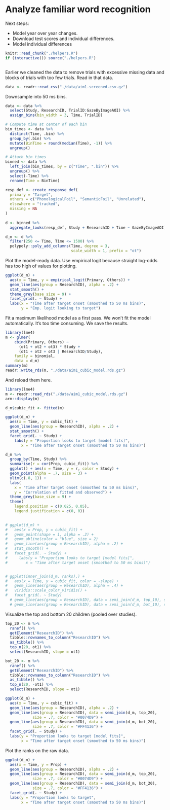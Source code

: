 # Analyze familiar word recognition

Next steps:

- Model year over year changes.
- Download test scores and individual differences. 
- Model individual differences

```r
knitr::read_chunk("./helpers.R")
if (interactive()) source("./helpers.R")
```

```r
```

Earlier we cleaned the data to remove trials with excessive missing data 
and blocks of trials with too few trials. Read in that data.

```r
data <- readr::read_csv("./data/aim1-screened.csv.gz")
```

Downsample into 50 ms bins.

```r
data <- data %>% 
  select(Study, ResearchID, TrialID:GazeByImageAOI) %>% 
  assign_bins(bin_width = 3, Time, TrialID)

# Compute time at center of each bin
bin_times <- data %>% 
  distinct(Time, .bin) %>% 
  group_by(.bin) %>% 
  mutate(BinTime = round(median(Time), -1)) %>% 
  ungroup()

# Attach bin times
binned <- data %>% 
  left_join(bin_times, by = c("Time", ".bin")) %>% 
  ungroup() %>% 
  select(-Time) %>% 
  rename(Time = BinTime) 

resp_def <- create_response_def(
  primary = "Target",
  others = c("PhonologicalFoil", "SemanticFoil", "Unrelated"),
  elsewhere = "tracked",
  missing = NA
)  
  
d <- binned %>% 
  aggregate_looks(resp_def, Study + ResearchID + Time ~ GazeByImageAOI)

d_m <- d %>% 
  filter(250 <= Time, Time <= 1500) %>% 
  polypoly::poly_add_columns(Time, degree = 3, 
                             scale_width = 1, prefix = "ot")
```

Plot the model-ready data. Use empirical logit because straight log-odds has too
high of values for plotting.

```r
ggplot(d_m) + 
  aes(x = Time, y = empirical_logit(Primary, Others)) + 
  geom_line(aes(group = ResearchID), alpha = .2) + 
  stat_smooth() +
  theme_grey(base_size = 9) +
  facet_grid(. ~ Study) + 
  labs(x = "Time after target onset (smoothed to 50 ms bins)", 
       y = "Emp. logit looking to target")
```

Fit a maximum likelihood model as a first pass. We won't fit the model
automatically. It's too time consuming. We save the results.

```r
library(lme4)
m <- glmer(
    cbind(Primary, Others) ~
      (ot1 + ot2 + ot3) * Study +
      (ot1 + ot2 + ot3 | ResearchID/Study),
    family = binomial,
    data = d_m)
summary(m)
readr::write_rds(m, "./data/aim1_cubic_model.rds.gz")
```

And reload them here.

```r
library(lme4)
m <- readr::read_rds("./data/aim1_cubic_model.rds.gz")
arm::display(m)

d_m$cubic_fit <- fitted(m)

ggplot(d_m) + 
  aes(x = Time, y = cubic_fit) + 
  geom_line(aes(group = ResearchID), alpha = .2) + 
  stat_smooth() +
  facet_grid(. ~ Study) + 
    labs(y = "Proportion looks to target [model fits]", 
       x = "Time after target onset (smoothed to 50 ms bins)")

d_m %>% 
  group_by(Time, Study) %>% 
  summarise(r = cor(Prop, cubic_fit)) %>% 
  ggplot() + aes(x = Time, y = r, color = Study) + 
  geom_point(alpha = .7, size = 3) + 
  ylim(c(.8, 1)) + 
  labs(
    x = "Time after target onset (smoothed to 50 ms bins)",
    y = "Correlation of fitted and observed") + 
  theme_grey(base_size = 9) +
  theme(
    legend.position = c(0.025, 0.05), 
    legend.justification = c(0, 0))

  
# ggplot(d_m) + 
#   aes(x = Prop, y = cubic_fit) + 
#   geom_point(shape = 1, alpha = .2) + 
#   geom_abline(color = "blue", size = 2)
#   geom_line(aes(group = ResearchID), alpha = .2) + 
#   stat_smooth() +
#   facet_grid(. ~ Study) + 
#     labs(y = "Proportion looks to target [model fits]", 
#        x = "Time after target onset (smoothed to 50 ms bins)")


# ggplot(inner_join(d_m, ranks),) + 
#   aes(x = Time, y = cubic_fit, color = -slope) + 
#   geom_line(aes(group = ResearchID), alpha = .4) +
#   viridis::scale_color_viridis() + 
#   facet_grid(. ~ Study)
  # geom_line(aes(group = ResearchID), data = semi_join(d_m, top_10), size = 1, color = "blue") + 
  # geom_line(aes(group = ResearchID), data = semi_join(d_m, bot_10), size = 1, color = "red") +
```

Visualize the top and bottom 20 children (pooled over studies).

```r
top_20 <- m %>% 
  ranef() %>% 
  getElement("ResearchID") %>% 
  tibble::rownames_to_column("ResearchID") %>% 
  as_tibble() %>% 
  top_n(20, ot1) %>% 
  select(ResearchID, slope = ot1)

bot_20 <- m %>% 
  ranef() %>% 
  getElement("ResearchID") %>% 
  tibble::rownames_to_column("ResearchID") %>% 
  as_tibble() %>% 
  top_n(20, -ot1) %>% 
  select(ResearchID, slope = ot1)

ggplot(d_m) + 
  aes(x = Time, y = cubic_fit) + 
  geom_line(aes(group = ResearchID), alpha = .2) +
  geom_line(aes(group = ResearchID), data = semi_join(d_m, top_20), 
            size = .7, color = "#0074D9") + 
  geom_line(aes(group = ResearchID), data = semi_join(d_m, bot_20), 
            size = .7, color = "#FF4136") + 
  facet_grid(. ~ Study) + 
  labs(y = "Proportion looks to target [model fits]", 
       x = "Time after target onset (smoothed to 50 ms bins)")
```

Plot the ranks on the raw data.

```r
ggplot(d_m) + 
  aes(x = Time, y = Prop) + 
  geom_line(aes(group = ResearchID), alpha = .2) +
  geom_line(aes(group = ResearchID), data = semi_join(d_m, top_20), 
            size = .7, color = "#0074D9") + 
  geom_line(aes(group = ResearchID), data = semi_join(d_m, bot_20), 
            size = .7, color = "#FF4136") + 
  facet_grid(. ~ Study) + 
  labs(y = "Proportion looks to target", 
       x = "Time after target onset (smoothed to 50 ms bins)")
```

